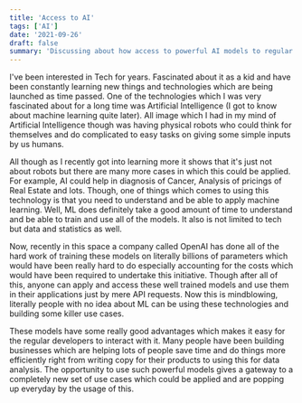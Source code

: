 ```yaml
---
title: 'Access to AI'
tags: ['AI']
date: '2021-09-26'
draft: false
summary: 'Discussing about how access to powerful AI models to regular developers is opening up new doors for usage of AI use cases'
---
```


I've been interested in Tech for years. Fascinated about it as a kid and have been constantly learning new things and technologies which are being launched as time passed. One of the technologies which I was very fascinated about for a long time was Artificial Intelligence (I got to know about machine learning quite later). All image which I had in my mind of Artificial Intelligence though was having physical robots who could think for themselves and do complicated to easy tasks on giving some simple inputs by us humans.

All though as I recently got into learning more it shows that it's just not about robots but there are many more cases in which this could be applied. For example, AI could help in diagnosis of Cancer, Analysis of pricings of Real Estate and lots. Though, one of things which comes to using this technology is that you need to understand and be able to apply machine learning. Well, ML does definitely take a good amount of time to understand and be able to train and use all of the models. It also is not limited to tech but data and statistics as well.

Now, recently in this space a company called OpenAI has done all of the hard work of training these models on literally billions of parameters which would have been really hard to do especially accounting for the costs which would have been required to undertake this initiative. Though after all of this, anyone can apply and access these well trained models and use them in their applications just by mere API requests. Now this is mindblowing, literally people with no idea about ML can be using these technologies and building some killer use cases.

These models have some really good advantages which makes it easy for the regular developers to interact with it. Many people have been building businesses which are helping lots of people save time and do things more efficiently right from writing copy for their products to using this for data analysis. The opportunity to use such powerful models gives a gateway to a completely new set of use cases which could be applied and are popping up everyday by the usage of this.
